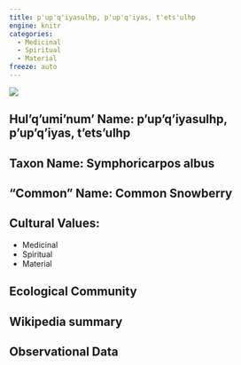```yaml
---
title: p'up'q'iyasulhp, p'up'q'iyas, t'ets'ulhp
engine: knitr
categories:
  - Medicinal
  - Spiritual
  - Material
freeze: auto
---
```

![](https://inaturalist-open-data.s3.amazonaws.com/photos/147408582/medium.jpg)

## **Hul'q'umi'num' Name**: p'up'q'iyasulhp, p'up'q'iyas, t'ets'ulhp
## **Taxon Name**: Symphoricarpos albus
## **"Common" Name**: Common Snowberry
## **Cultural Values**:

  - Medicinal
  - Spiritual
  - Material

## **Ecological Community**
## **Wikipedia summary**
## **Observational Data**
